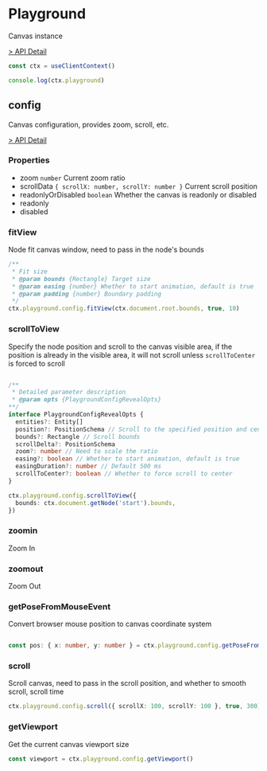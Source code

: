 # Playground

Canvas instance

[> API Detail](https://flowgram-ai.github.io/flowgram.ai/auto-docs/core/classes/Playground.html)

```ts pure
const ctx = useClientContext()

console.log(ctx.playground)

```
## config

Canvas configuration, provides zoom, scroll, etc.

[> API Detail](https://flowgram-ai.github.io/flowgram.ai/auto-docs/core/classes/PlaygroundConfigEntity.html)

### Properties
- zoom `number` Current zoom ratio
- scrollData `{ scrollX: number, scrollY: number }` Current scroll position
- readonlyOrDisabled `boolean` Whether the canvas is readonly or disabled
- readonly
- disabled


### fitView

Node fit canvas window, need to pass in the node's bounds

```ts pure
/**
 * Fit size
 * @param bounds {Rectangle} Target size
 * @param easing {number} Whether to start animation, default is true
 * @param padding {number} Boundary padding
 */
ctx.playground.config.fitView(ctx.document.root.bounds, true, 10)
```

### scrollToView

Specify the node position and scroll to the canvas visible area, if the position is already in the visible area, it will not scroll unless `scrollToCenter` is forced to scroll

```ts pure

/**
 * Detailed parameter description
 * @param opts {PlaygroundConfigRevealOpts}
**/
interface PlaygroundConfigRevealOpts {
  entities?: Entity[]
  position?: PositionSchema // Scroll to the specified position and center
  bounds?: Rectangle // Scroll bounds
  scrollDelta?: PositionSchema
  zoom?: number // Need to scale the ratio
  easing?: boolean // Whether to start animation, default is true
  easingDuration?: number // Default 500 ms
  scrollToCenter?: boolean // Whether to force scroll to center
}

ctx.playground.config.scrollToView({
  bounds: ctx.document.getNode('start').bounds,
})
```

### zoomin

Zoom In

### zoomout

Zoom Out

### getPoseFromMouseEvent

Convert browser mouse position to canvas coordinate system

```ts pure

const pos: { x: number, y: number } = ctx.playground.config.getPoseFromMouseEvent(domMouseEvent)

```

### scroll

Scroll canvas, need to pass in the scroll position, and whether to smooth scroll, scroll time

```ts pure
ctx.playground.config.scroll({ scrollX: 100, scrollY: 100 }, true, 300)
```

### getViewport

Get the current canvas viewport size

```ts pure
const viewport = ctx.playground.config.getViewport()
```
